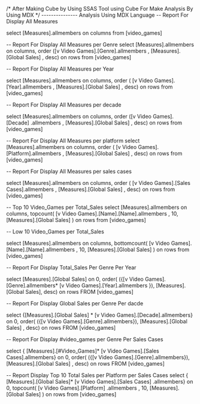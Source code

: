 /*
	After Making Cube by Using SSAS Tool 
	using Cube For Make Analysis By Using MDX
*/
---------------  Analysis Using MDX Language
-- Report For Display All Measures 

select [Measures].allmembers on columns
from [video_games]

-- Report For Display All Measures per Genre
select [Measures].allmembers on columns,
order ([v Video Games].[Genre].allmembers   ,
[Measures].[Global Sales] , desc) on rows
from [video_games]

-- Report For Display All Measures per Year

select [Measures].allmembers on columns,
order ( [v Video Games].[Year].allmembers   ,
[Measures].[Global Sales] , desc) on rows
from [video_games]


-- Report For Display All Measures per decade

select [Measures].allmembers on columns,
order ([v Video Games].[Decade]  .allmembers   ,
[Measures].[Global Sales] , desc) on rows
from [video_games]

-- Report For Display All Measures per platform
select [Measures].allmembers on columns,
order (   [v Video Games].[Platform].allmembers   ,
[Measures].[Global Sales] , desc) on rows
from [video_games]

-- Report For Display All Measures per sales cases

select [Measures].allmembers on columns,
order (    [v Video Games].[Sales Cases].allmembers   ,
[Measures].[Global Sales] , desc) on rows
from [video_games]

-- Top 10 Video_Games per Total_Sales
select [Measures].allmembers on columns,
topcount(
		[v Video Games].[Name].[Name].allmembers ,
		10,
		[Measures].[Global Sales] 
		) on rows
from [video_games]

-- Low 10 Video_Games per Total_Sales

select [Measures].allmembers on columns,
bottomcount(
		[v Video Games].[Name].[Name].allmembers ,
		10,
		[Measures].[Global Sales] 
		) on rows
from [video_games]

-- Report For Display Total_Sales Per  Genre Per Year

select  [Measures].[Global Sales] on  0,
order( ({[v Video Games].[Genre].allmembers*
	[v Video Games].[Year].allmembers }),
	[Measures].[Global Sales],
	desc) on rows
FROM  [video_games]

-- Report For Display Global Sales per Genre Per dacde

select  {[Measures].[Global Sales] * 
		 [v Video Games].[Decade].allmembers} 
	on  0,
order( ({[v Video Games].[Genre].allmembers}),
	[Measures].[Global Sales]  ,
	desc) on rows
FROM  [video_games]

-- Report For Display #video_games per Genre Per Sales Cases

select  {  [Measures].[#Video_Games]* 
		  [v Video Games].[Sales Cases].allmembers} 
	on  0,
order( ({[v Video Games].[Genre].allmembers}),
	[Measures].[Global Sales]  ,
	desc) on rows
FROM  [video_games]

-- Report Display Top 10 Total Sales per Platform per Sales Cases
select {   [Measures].[Global Sales]* 
		  [v Video Games].[Sales Cases]  .allmembers} 
	on  0,
topcount(
		[v Video Games].[Platform] .allmembers ,
		10,
		 [Measures].[Global Sales]
		) on rows
from [video_games]